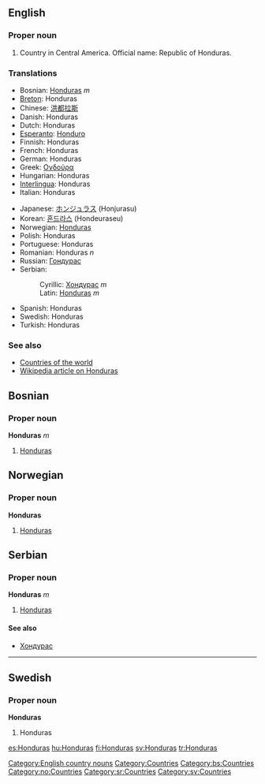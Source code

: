 ==English==
===Proper noun===
# Country in Central America. Official name: Republic of Honduras.
===Translations===
{{top}}
*Bosnian: [[Honduras#Bosnian|Honduras]] ''m''
*[[Breton]]: Honduras
*Chinese: [[洪都拉斯]]
*Danish: Honduras
*Dutch: Honduras
*[[Esperanto]]: [[Honduro]]
*Finnish: Honduras
*French: Honduras
*German: Honduras
*Greek: [[Ονδούρα]]
*Hungarian: Honduras
*[[Interlingua]]: Honduras
*Italian: Honduras
{{mid}}
*Japanese: [[ホンジュラス]] (Honjurasu)
*Korean: [[혼드라스]] (Hondeuraseu)
*Norwegian: [[#Norwegian|Honduras]]
*Polish: Honduras
*Portuguese: Honduras
*Romanian: Honduras ''n''
*Russian: [[Гондурас]]
*Serbian:
*:Cyrillic: [[Хондурас]] ''m''
*:Latin: [[Honduras#Serbian|Honduras]] ''m''
*Spanish: Honduras
*Swedish: Honduras
*Turkish: Honduras
{{bottom}}

===See also===
*[[Countries of the world]]
*[[w:Honduras|Wikipedia article on Honduras]]
[[Category:English country nouns]]
[[Category:Countries]]

==Bosnian==
===Proper noun===
'''Honduras''' ''m''
#[[Honduras]]
[[Category:bs:Countries]]

==Norwegian==
===Proper noun===
[[Category:no:Countries]]
'''Honduras'''
#[[#English|Honduras]]

==Serbian==
===Proper noun===
'''Honduras''' ''m''
#[[Honduras]]
====See also====
*[[Хондурас]]
[[Category:sr:Countries]]
----
==Swedish==
===Proper noun===
'''Honduras'''
#Honduras
[[Category:sv:Countries]]

[[es:Honduras]]
[[hu:Honduras]]
[[fi:Honduras]]
[[sv:Honduras]]
[[tr:Honduras]]